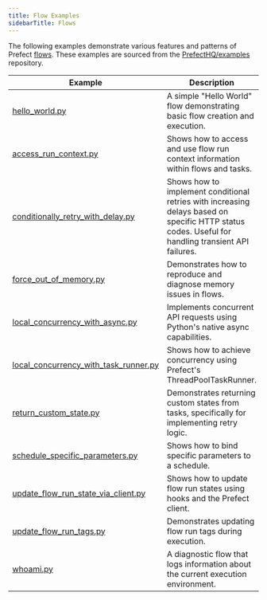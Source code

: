 ```yaml
---
title: Flow Examples
sidebarTitle: Flows
---
```


The following examples demonstrate various features and patterns of Prefect [flows](/v3/develop/write-flows).
These examples are sourced from the [PrefectHQ/examples](https://github.com/PrefectHQ/examples) repository.

| Example | Description |
|---------|-------------|
| [hello_world.py](https://github.com/PrefectHQ/examples/blob/main/flows/hello_world.py) | A simple "Hello World" flow demonstrating basic flow creation and execution. |
| [access_run_context.py](https://github.com/PrefectHQ/examples/blob/main/flows/access_run_context.py) | Shows how to access and use flow run context information within flows and tasks. |
| [conditionally_retry_with_delay.py](https://github.com/PrefectHQ/examples/blob/main/flows/conditionally_retry_with_delay.py) | Shows how to implement conditional retries with increasing delays based on specific HTTP status codes. Useful for handling transient API failures. |
| [force_out_of_memory.py](https://github.com/PrefectHQ/examples/blob/main/flows/force_out_of_memory.py) | Demonstrates how to reproduce and diagnose memory issues in flows. |
| [local_concurrency_with_async.py](https://github.com/PrefectHQ/examples/blob/main/flows/local_concurrency_with_async.py) | Implements concurrent API requests using Python's native async capabilities. |
| [local_concurrency_with_task_runner.py](https://github.com/PrefectHQ/examples/blob/main/flows/local_concurrency_with_task_runner.py) | Shows how to achieve concurrency using Prefect's ThreadPoolTaskRunner. |
| [return_custom_state.py](https://github.com/PrefectHQ/examples/blob/main/flows/return_custom_state.py) | Demonstrates returning custom states from tasks, specifically for implementing retry logic. |
| [schedule_specific_parameters.py](https://github.com/PrefectHQ/examples/blob/main/flows/schedule_specific_parameters.py) | Shows how to bind specific parameters to a schedule. |
| [update_flow_run_state_via_client.py](https://github.com/PrefectHQ/examples/blob/main/flows/update_flow_run_state_via_client.py) | Shows how to update flow run states using hooks and the Prefect client. |
| [update_flow_run_tags.py](https://github.com/PrefectHQ/examples/blob/main/flows/update_flow_run_tags.py) | Demonstrates updating flow run tags during execution. |
| [whoami.py](https://github.com/PrefectHQ/examples/blob/main/flows/whoami.py) | A diagnostic flow that logs information about the current execution environment. |
